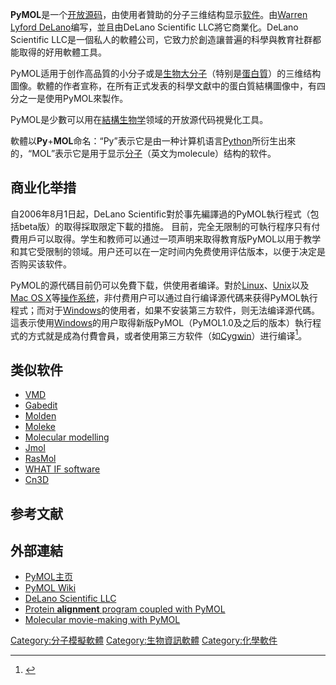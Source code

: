 {{NoteTA|G1=IT|G2=C}}
{{Infobox Software |
 name = PyMOL |
 logo =  |
 screenshot = [[File:PyMOL_large.png|275px]] |
 caption = PyMOL的使用界面：包括一个图形显示窗口和一个[[GUI|GUI]]窗口。|
 developer = DeLano Scientific LLC |
 latest_release_version = 1.0rev1 |
 latest_release_date =  2007年7月31日 |
 operating_system = [[Windows|Windows]]、各类[[Linux|Linux]]和[[Unix|Unix]]、[[OSX|OSX]] |
 genre = [[分子建模|分子建模]] |
 license = [[開放源碼|開放源碼]]，使用者贊助 |
 website = [http://pymol.sourceforge.net pymol.sourceforge.net] |
}}

'''PyMOL'''是一个[[开放源码|开放源码]]，由使用者贊助的分子三维结构显示[[软件|软件]]。由[[w:Warren_Lyford_DeLano|Warren Lyford DeLano]]编写，並且由DeLano Scientific LLC將它商業化。DeLano Scientific LLC是一個私人的軟體公司，它致力於創造讓普遍的科學與教育社群都能取得的好用軟體工具。

PyMOL适用于创作高品質的小分子或是[[生物大分子|生物大分子]]（特别是[[蛋白質|蛋白質]]）的三维结构圖像。軟體的作者宣称，在所有正式发表的科學文獻中的蛋白質結構圖像中，有四分之一是使用PyMOL來製作。

PyMOL是少數可以用在[[結構生物学|結構生物学]]领域的开放源代码視覺化工具。

軟體以'''Py'''+'''MOL'''命名：“Py”表示它是由一种计算机语言[[Python|Python]]所衍生出來的，“MOL”表示它是用于显示[[分子|分子]]（英文为molecule）结构的软件。

== 商业化举措 ==

自2006年8月1日起，DeLano Scientific對於事先編譯過的PyMOL執行程式（包括beta版）的取得採取限定下載的措施。
目前，完全无限制的可執行程序只有付費用戶可以取得。学生和教师可以通过一项声明来取得教育版PyMOL以用于教学和其它受限制的领域。用户还可以在一定时间内免费使用评估版本，以便于决定是否购买该软件。

PyMOL的源代碼目前仍可以免費下载，供使用者编译。對於[[Linux|Linux]]、[[Unix|Unix]]以及[[Mac_OS_X|Mac OS X]]等[[操作系统|操作系统]]，非付费用户可以通过自行编译源代碼来获得PyMOL執行程式；而对于[[Windows|Windows]]的使用者，如果不安装第三方软件，则无法编译源代碼。這表示使用[[Windows|Windows]]的用户取得新版PyMOL（PyMOL1.0及之后的版本）執行程式的方式就是成為付費會員，或者使用第三方软件（如[[Cygwin|Cygwin]]）进行编译<ref>{{en}}{{cite web|url=http://www.pymolwiki.org/index.php/Windows_Install|title=Windows Install|accessdate=2008年1月9日|archive-date=2007年10月25日|archive-url=https://web.archive.org/web/20071025052105/http://www.pymolwiki.org/index.php/Windows_Install|dead-url=no}}</ref>。

== 类似软件 ==

* [[w:Visual_Molecular_Dynamics|VMD]]
* [[w:Gabedit|Gabedit]]
* [[w:Molden|Molden]]
* [[w:Molekel|Moleke]]
* [[w:Molecular_modelling|Molecular modelling]]
* [[w:Jmol|Jmol]]
* [[w:RasMol|RasMol]]
* [[w:WHAT_IF_software|WHAT IF software]]
* [[w:Cn3D|Cn3D]]

== 参考文献 ==
<div class="references-small">
<references />
</div>

== 外部連結 ==

* [http://pymol.sourceforge.net/ PyMOL主页]{{Wayback|url=http://pymol.sourceforge.net/ |date=20190802074757 }}
* [http://www.pymolwiki.org/index.php/Main_Page PyMOL Wiki]{{Wayback|url=http://www.pymolwiki.org/index.php/Main_Page |date=20071025010617 }}
* [http://www.delanoscientific.com/ DeLano Scientific LLC]{{Wayback|url=http://www.delanoscientific.com/ |date=20080228100248 }}
* [http://3d-alignment.eu Protein '''alignment''' program coupled with PyMOL]{{Wayback|url=http://3d-alignment.eu/ |date=20120305165323 }}
* [https://web.archive.org/web/20071025054743/http://www.weizmann.ac.il/ISPC/eMovie.html Molecular movie-making with PyMOL]

[[Category:分子模擬軟體|Category:分子模擬軟體]]
[[Category:生物資訊軟體|Category:生物資訊軟體]]
[[Category:化學軟件|Category:化學軟件]]